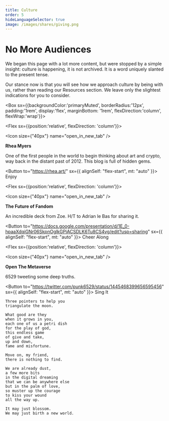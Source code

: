 ```yaml
---
title: Culture
order: 5
hideLanguageSelector: true
image: /images/shares/giving.png
---
```


# No More Audiences

We began this page with a lot more content, but were stopped by a simple insight: culture is happening, it is not archived. It is a word uniquely slanted to the present tense.

Our stance now is that you will see how we approach culture by being with us, rather than reading our Resources section. We leave only the slightest indications for you to consider. 

<Box sx={{backgroundColor:'primaryMuted', borderRadius:'12px', padding:'1rem', display:'flex', marginBottom: '1rem', flexDirection:'column', flexWrap:'wrap'}}>

<Chocolate>

<Flex sx={{position:'relative', flexDirection: 'column'}}>

<Icon size={"40px"} name="open_in_new_tab" />

**Rhea Myers**

One of the first people in the world to begin thinking about art and crypto, way back in the distant past of 2012. This blog is full of hidden gems.

<Button to="https://rhea.art/" sx={{ alignSelf: "flex-start", mt: "auto" }}>
    Enjoy
</Button>

</Flex>

<Flex sx={{position:'relative', flexDirection: 'column'}}>

<Icon size={"40px"} name="open_in_new_tab" />

**The Future of Fandom**

An incredible deck from Zoe. H/T to Adrian le Bas for sharing it.

<Button to="https://docs.google.com/presentation/d/1E_0-hpaaXdqiGNr06SkpnOglkGPiACSDLK6Tu8CS4vg/edit?usp=sharing" sx={{ alignSelf: "flex-start", mt: "auto" }}>
    Cheer Along
</Button>

</Flex>

<Flex sx={{position:'relative', flexDirection: 'column'}}>

<Icon size={"40px"} name="open_in_new_tab" />

**Open The Metaverse**

6529 tweeting some deep truths.

<Button to="https://twitter.com/punk6529/status/1445468399656595456" sx={{ alignSelf: "flex-start", mt: "auto" }}>
    Sing It
</Button>

</Flex>

</Chocolate>

</Box>

<Aligner center>

    Three pointers to help you
    triangulate the moon.
    
    What good are they
    when it grows in you,
    each one of us a petri dish
    for the play of god,
    this endless game
    of give and take,
    up and down,
    fame and misfortune.
    
    Move on, my friend,
    there is nothing to find.
    
    We are already dust,
    a few more bits
    in the digital dreaming
    that we can be anywhere else
    but in the palm of love,
    so muster up the courage
    to kiss your wound
    all the way up.
    
    It may just blossom.
    We may just birth a new world.

</Aligner>